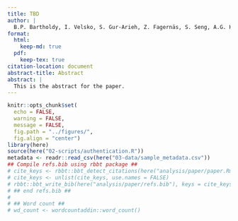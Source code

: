 ```yaml
---
title: TBD
author: |
  B.P. Bartholdy, I. Velsko, S. Gur-Arieh, Z. Fagernäs, S. Seng, A.G. Henry
format: 
  html:
    keep-md: true
  pdf:
    keep-tex: true
citation-location: document
abstract-title: Abstract
abstract: |
  This is the abstract for the paper.
---
```


```r
knitr::opts_chunk$set(
  echo = FALSE,
  warning = FALSE,
  message = FALSE,
  fig.path = "../figures/",
  fig.align = "center")
library(here)
source(here("02-scripts/authentication.R"))
metadata <- readr::read_csv(here("03-data/sample_metadata.csv"))
## Compile refs.bib using rbbt package ##
# cite_keys <- rbbt::bbt_detect_citations(here("analysis/paper/paper.Rmd")) 
# cite_keys <- unlist(cite_keys, use.names = FALSE)
# rbbt::bbt_write_bib(here("analysis/paper/refs.bib"), keys = cite_keys, overwrite = T, translator = "bibtex")
# ## end refs.bib ##
# 
# ## Word count ##
# wd_count <- wordcountaddin::word_count()
```
